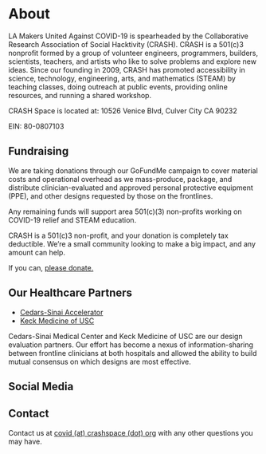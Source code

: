 
# About

LA Makers United Against COVID-19 is spearheaded by the Collaborative Research Association of Social Hacktivity (CRASH). CRASH is a 501(c)3 nonprofit formed by a group of volunteer engineers, programmers, builders, scientists, teachers, and artists who like to solve problems and explore new ideas.  Since our founding in 2009, CRASH has promoted accessibility in science, technology, engineering, arts, and mathematics (STEAM) by teaching classes, doing outreach at public events, providing online resources, and running a shared workshop. 

CRASH Space is located at:
10526 Venice Blvd, 
Culver City CA 90232

EIN: 80-0807103

## Fundraising

We are taking donations through our GoFundMe campaign to cover material costs and operational overhead as we mass-produce, package, and distribute clinician-evaluated and approved personal protective equipment (PPE), and other designs requested by those on the frontlines.

Any remaining funds will support area 501(c)(3) non-profits working on COVID-19 relief and STEAM education.

CRASH is a 501(c)3 non-profit, and your donation is completely tax deductible. We’re a small community looking to make a big impact, and any amount can help.

If you can, [please donate.](https://bit.ly/crashcovid-donate)

## Our Healthcare Partners

- [Cedars-Sinai Accelerator](https://csaccelerator.com/)
- [Keck Medicine of USC](https://www.keckmedicine.org/ppe/)

Cedars-Sinai Medical Center and Keck Medicine of USC are our design evaluation partners. Our effort has become a nexus of information-sharing between frontline clinicians at both hospitals and allowed the ability to build mutual consensus on which designs are most effective.

## Social Media

<Social />

## Contact

Contact us at [covid (at) crashspace (dot) org](mailto:covid@crashspace.org) with any other questions you may have.
